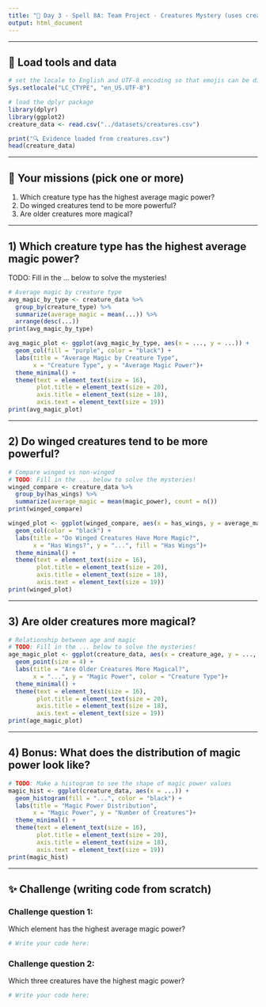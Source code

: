 ```yaml
---
title: "🔮 Day 3 - Spell 8A: Team Project - Creatures Mystery (uses creatures.csv)"
output: html_document
---
```


---

## 🧰 Load tools and data

```r
# set the locale to English and UTF-8 encoding so that emojis can be displayed correctly
Sys.setlocale("LC_CTYPE", "en_US.UTF-8")

# load the dplyr package
library(dplyr)
library(ggplot2)
creature_data <- read.csv("../datasets/creatures.csv")

print("🔍 Evidence loaded from creatures.csv")
head(creature_data)
```

---

## 🎯 Your missions (pick one or more)
1) Which creature type has the highest average magic power?
2) Do winged creatures tend to be more powerful?
3) Are older creatures more magical?

---

## 1) Which creature type has the highest average magic power?

TODO: Fill in the ... below to solve the mysteries!

```r
# Average magic by creature type
avg_magic_by_type <- creature_data %>%
  group_by(creature_type) %>%
  summarize(average_magic = mean(...)) %>%
  arrange(desc(...))
print(avg_magic_by_type)

avg_magic_plot <- ggplot(avg_magic_by_type, aes(x = ..., y = ...)) +
  geom_col(fill = "purple", color = "black") +
  labs(title = "Average Magic by Creature Type",
       x = "Creature Type", y = "Average Magic Power")+
  theme_minimal() +
  theme(text = element_text(size = 16),
        plot.title = element_text(size = 20),
        axis.title = element_text(size = 18),
        axis.text = element_text(size = 19))
print(avg_magic_plot)
```

---

## 2) Do winged creatures tend to be more powerful?

```r
# Compare winged vs non-winged
# TODO: Fill in the ... below to solve the mysteries!
winged_compare <- creature_data %>%
  group_by(has_wings) %>%
  summarize(average_magic = mean(magic_power), count = n())
print(winged_compare)
```

```r
winged_plot <- ggplot(winged_compare, aes(x = has_wings, y = average_magic, fill = has_wings)) +
  geom_col(color = "black") +
  labs(title = "Do Winged Creatures Have More Magic?",
       x = "Has Wings?", y = "...", fill = "Has Wings")+
  theme_minimal() +
  theme(text = element_text(size = 16),
        plot.title = element_text(size = 20),
        axis.title = element_text(size = 18),
        axis.text = element_text(size = 19))
print(winged_plot)
```

---

## 3) Are older creatures more magical?

```r
# Relationship between age and magic
# TODO: Fill in the ... below to solve the mysteries!
age_magic_plot <- ggplot(creature_data, aes(x = creature_age, y = ..., color = creature_type)) +
  geom_point(size = 4) +
  labs(title = "Are Older Creatures More Magical?",
       x = "...", y = "Magic Power", color = "Creature Type")+
  theme_minimal() +
  theme(text = element_text(size = 16),
        plot.title = element_text(size = 20),
        axis.title = element_text(size = 18),
        axis.text = element_text(size = 19))
print(age_magic_plot)
```

---

## 4) Bonus: What does the distribution of magic power look like?

```r
# TODO: Make a histogram to see the shape of magic power values
magic_hist <- ggplot(creature_data, aes(x = ...)) +
  geom_histogram(fill = "...", color = "black") +
  labs(title = "Magic Power Distribution",
       x = "Magic Power", y = "Number of Creatures")+
  theme_minimal() +
  theme(text = element_text(size = 16),
        plot.title = element_text(size = 20),
        axis.title = element_text(size = 18),
        axis.text = element_text(size = 19))
print(magic_hist)
```

---

## ✨ Challenge (writing code from scratch)

### Challenge question 1:
Which element has the highest average magic power?

```r
# Write your code here:


```

### Challenge question 2: 
Which three creatures have the highest magic power?

```r
# Write your code here:



```